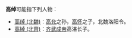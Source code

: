 '''高绰'''可能指下列人物：
*[[高绰_(北魏)|高绰 (北魏)]]：[[高允|高允]]之孙，[[高怀|高怀]]之子，北魏洛阳令。
*[[高綽_(北齊)|高綽 (北齊)]]：[[齐武成帝|齐武成帝]]高湛长子。

{{消歧义|cat=二字高姓人名消歧义|chuo}}